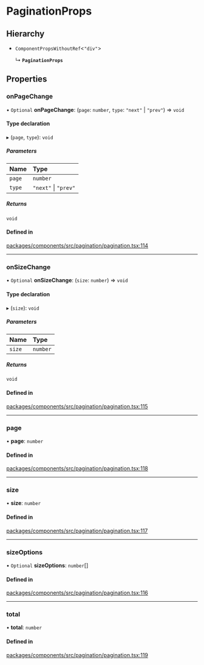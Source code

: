 # PaginationProps

## Hierarchy

- `ComponentPropsWithoutRef`\<`"div"`\>

  ↳ **`PaginationProps`**

## Properties

### onPageChange

• `Optional` **onPageChange**: (`page`: `number`, `type`: `"next"` \| `"prev"`) => `void`

#### Type declaration

▸ (`page`, `type`): `void`

##### Parameters

| Name   | Type                 |
| :----- | :------------------- |
| `page` | `number`             |
| `type` | `"next"` \| `"prev"` |

##### Returns

`void`

#### Defined in

[packages/components/src/pagination/pagination.tsx:114](https://github.com/vtex/shoreline/blob/7e966c5a4/packages/components/src/pagination/pagination.tsx#L114)

---

### onSizeChange

• `Optional` **onSizeChange**: (`size`: `number`) => `void`

#### Type declaration

▸ (`size`): `void`

##### Parameters

| Name   | Type     |
| :----- | :------- |
| `size` | `number` |

##### Returns

`void`

#### Defined in

[packages/components/src/pagination/pagination.tsx:115](https://github.com/vtex/shoreline/blob/7e966c5a4/packages/components/src/pagination/pagination.tsx#L115)

---

### page

• **page**: `number`

#### Defined in

[packages/components/src/pagination/pagination.tsx:118](https://github.com/vtex/shoreline/blob/7e966c5a4/packages/components/src/pagination/pagination.tsx#L118)

---

### size

• **size**: `number`

#### Defined in

[packages/components/src/pagination/pagination.tsx:117](https://github.com/vtex/shoreline/blob/7e966c5a4/packages/components/src/pagination/pagination.tsx#L117)

---

### sizeOptions

• `Optional` **sizeOptions**: `number`[]

#### Defined in

[packages/components/src/pagination/pagination.tsx:116](https://github.com/vtex/shoreline/blob/7e966c5a4/packages/components/src/pagination/pagination.tsx#L116)

---

### total

• **total**: `number`

#### Defined in

[packages/components/src/pagination/pagination.tsx:119](https://github.com/vtex/shoreline/blob/7e966c5a4/packages/components/src/pagination/pagination.tsx#L119)
